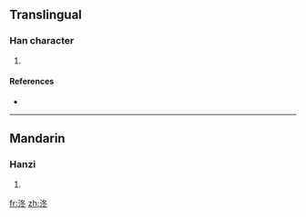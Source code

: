 ==Translingual==

===Han character===
{{Han char|rn=85|rad=水|as=05|sn=8|four=|canj=水竹水卜 (EHEY)}}

# {{defn|Han|sort=水05}}

====References====
* {{Han ref|kx=0615.110|dkj=17273|hdz=31591.040|uh=6CC8|ud=27848}}

----

==Mandarin==

===Hanzi===
{{cmn-hanzi|pin=[[zhōng]] ([[zhong1]])|wg=chung<sup>1</sup>}}

# {{defn|Mandarin|sort=水05}}

[[fr:泈]]
[[zh:泈]]